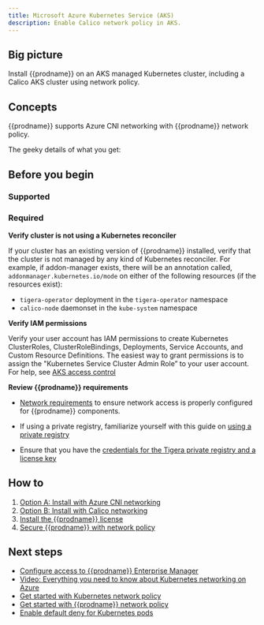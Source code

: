 ```yaml
---
title: Microsoft Azure Kubernetes Service (AKS)
description: Enable Calico network policy in AKS.
---
```



## Big picture

Install {{prodname}} on an AKS managed Kubernetes cluster, including a Calico AKS cluster using network policy.

## Concepts

{{prodname}} supports Azure CNI networking with {{prodname}} network policy.

The geeky details of what you get:

<GeekDetails
  prodname='{{prodname}}'
  details='Policy:Calico,IPAM:Azure,CNI:Azure,Overlay:No,Routing:VPC Native,Datastore:Kubernetes'
/>

## Before you begin

### Supported

<Aks />

### Required

**Verify cluster is not using a Kubernetes reconciler**

If your cluster has an existing version of {{prodname}} installed, verify that the cluster is not managed by any kind of Kubernetes reconciler. For example, if addon-manager exists, there will be an annotation called, `addonmanager.kubernetes.io/mode` on either of the following resources (if the resources exist):

- `tigera-operator` deployment in the `tigera-operator` namespace
- `calico-node` daemonset in the `kube-system` namespace

**Verify IAM permissions**

Verify your user account has IAM permissions to create Kubernetes ClusterRoles, ClusterRoleBindings, Deployments, Service Accounts, and Custom Resource Definitions. The easiest way to grant permissions is to assign the "Kubernetes Service Cluster Admin Role” to your user account. For help, see [AKS access control](https://docs.microsoft.com/en-us/azure/aks/control-kubeconfig-access)

**Review {{prodname}} requirements**

- [Network requirements](requirements.mdx#network-requirements) to ensure network access is properly configured for {{prodname}} components.

- If using a private registry, familiarize yourself with this guide on [using a private registry](private-registry/index.mdx)

- Ensure that you have the [credentials for the Tigera private registry and a license key](calico-enterprise.mdx)

## How to

1. [Option A: Install with Azure CNI networking](#install-aks-with-azure-cni-networking)
1. [Option B: Install with Calico networking](#install-aks-with-calico-networking)
1. [Install the {{prodname}} license](#install-the-calico-enterprise-license)
1. [Secure {{prodname}} with network policy](#secure-calico-enterprise-with-network-policy)

<InstallAKS clusterType='standalone' />

## Next steps

- [Configure access to {{prodname}} Enterprise Manager](../../maintenance/cnx/access-the-manager.mdx)
- [Video: Everything you need to know about Kubernetes networking on Azure](https://www.projectcalico.org/everything-you-need-to-know-about-kubernetes-networking-on-azure/)
- [Get started with Kubernetes network policy](../../security/get-started/kubernetes-network-policy.mdx)
- [Get started with {{prodname}} network policy](../../security/beginners/calico-network-policy.mdx)
- [Enable default deny for Kubernetes pods](../../security/beginners/kubernetes-default-deny.mdx)
